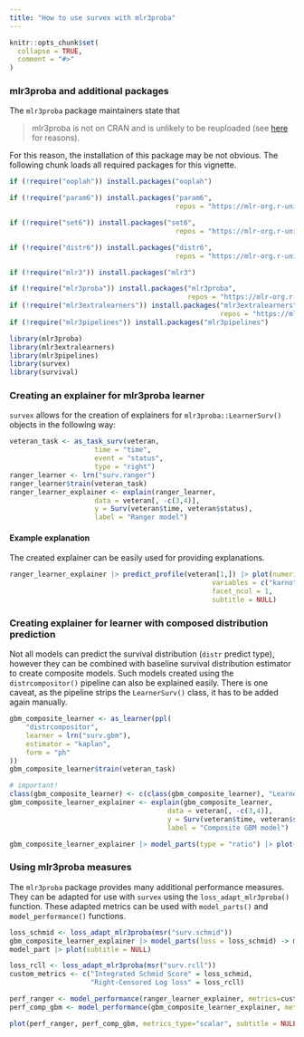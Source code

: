 ```yaml
---
title: "How to use survex with mlr3proba"
---
```


```r
knitr::opts_chunk$set(
  collapse = TRUE,
  comment = "#>"
)
```

### mlr3proba and additional packages 

The `mlr3proba` package maintainers state that 

> mlr3proba is not on CRAN and is unlikely to be reuploaded (see [here](https://twitter.com/RaphaelS101/status/1506321623250571265) for reasons). 

For this reason, the installation of this package may be not obvious. The following chunk loads all required packages for this vignette.

```r

if (!require("ooplah")) install.packages("ooplah")

if (!require("param6")) install.packages("param6",
                                         repos = "https://mlr-org.r-universe.dev")

if (!require("set6")) install.packages("set6",
                                         repos = "https://mlr-org.r-universe.dev")

if (!require("distr6")) install.packages("distr6",
                                         repos = "https://mlr-org.r-universe.dev")

if (!require("mlr3")) install.packages("mlr3")

if (!require("mlr3proba")) install.packages("mlr3proba",
                                            repos = "https://mlr-org.r-universe.dev")
if (!require("mlr3extralearners")) install.packages("mlr3extralearners",
                                                    repos = "https://mlr-org.r-universe.dev")
if (!require("mlr3pipelines")) install.packages("mlr3pipelines")

library(mlr3proba)
library(mlr3extralearners)
library(mlr3pipelines)
library(survex)
library(survival)
```

### Creating an explainer for mlr3proba learner

`survex` allows for the creation of explainers for `mlr3proba::LearnerSurv()` objects in the following way:

```r
veteran_task <- as_task_surv(veteran,
                     time = "time",
                     event = "status",
                     type = "right")
ranger_learner <- lrn("surv.ranger")	
ranger_learner$train(veteran_task)
ranger_learner_explainer <- explain(ranger_learner, 
                     data = veteran[, -c(3,4)],
                     y = Surv(veteran$time, veteran$status),
                     label = "Ranger model")
```

#### Example explanation 

The created explainer can be easily used for providing explanations.

```r
ranger_learner_explainer |> predict_profile(veteran[1,]) |> plot(numerical_plot_type = "contours",
                                                  variables = c("karno", "celltype"),
                                                  facet_ncol = 1,
                                                  subtitle = NULL)
```

### Creating explainer for learner with composed distribution prediction

Not all models can predict the survival distribution (`distr` predict type), however they can be combined with baseline survival distribution estimator to create composite models. Such models created using the `distrcompositor()` pipeline can also be explained easily. There is one caveat, as the pipeline strips the `LearnerSurv()` class, it has to be added again manually.

``` r
gbm_composite_learner <- as_learner(ppl(
    "distrcompositor",
    learner = lrn("surv.gbm"),
    estimator = "kaplan",
    form = "ph"
))
gbm_composite_learner$train(veteran_task)

# important!
class(gbm_composite_learner) <- c(class(gbm_composite_learner), "LearnerSurv") 
gbm_composite_learner_explainer <- explain(gbm_composite_learner,
                                       data = veteran[, -c(3,4)],
                                       y = Surv(veteran$time, veteran$status),
                                       label = "Composite GBM model")

gbm_composite_learner_explainer |> model_parts(type = "ratio") |> plot(subtitle = NULL)
```

### Using mlr3proba measures

The `mlr3proba` package provides many additional performance measures. They can be adapted for use with `survex` using the `loss_adapt_mlr3proba()` function. These adapted metrics can be used with `model_parts()` and `model_performance()` functions.
``` r
loss_schmid <- loss_adapt_mlr3proba(msr("surv.schmid"))
gbm_composite_learner_explainer |> model_parts(loss = loss_schmid) -> model_part
model_part |> plot(subtitle = NULL)
```

``` r
loss_rcll <- loss_adapt_mlr3proba(msr("surv.rcll"))
custom_metrics <- c("Integrated Schmid Score" = loss_schmid, 
                    "Right-Censored Log loss" = loss_rcll)

perf_ranger <- model_performance(ranger_learner_explainer, metrics=custom_metrics)
perf_comp_gbm <- model_performance(gbm_composite_learner_explainer, metrics=custom_metrics) 

plot(perf_ranger, perf_comp_gbm, metrics_type="scalar", subtitle = NULL)
```

